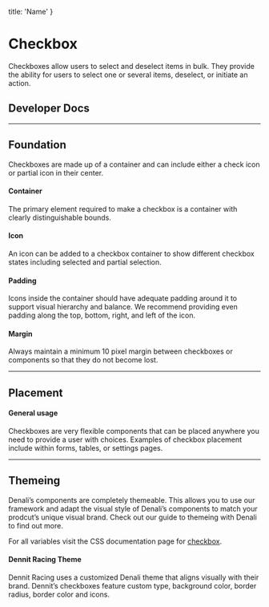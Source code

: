 
  title: 'Name'
}

# Checkbox
Checkboxes allow users to select and deselect items in bulk. They provide the ability for users to select one or several items, deselect, or initiate an action. 

## Developer Docs

<div className="row">
  <ResourceCard name="CSS" icon="css" caption="Avaiable Now" link="https://denali-design.github.io/denali-css/?path=/story/components-checkbox--default" />
  <ResourceCard name="Ember" icon="ember" caption="Avaiable Now" link="https://denali-design.github.io/denali-ember/?path=/story/denalicheckbox--default" />
  <ResourceCard name="React" icon="react" caption="Avaiable Now" link="https://denali-design.github.io/denali-react/?path=/story/components-dncheckbox--playground" />
</div>

---

## Foundation
Checkboxes are made up of a container and can include either a check icon or partial icon in their center.

#### Container
The primary element required to make a checkbox is a container with clearly distinguishable bounds. 

<SingleImage 
  image="/images/components/checkbox/foundation-container.png" 
/>

#### Icon
An icon can be added to a checkbox container to show different checkbox states including selected and partial selection.

<SingleImage 
  image="/images/components/checkbox/foundation-icon.png" 
/>

#### Padding
Icons inside the container should have adequate padding around it to support visual hierarchy and balance. We recommend providing even padding along the top, bottom, right, and left of the icon.

<DoubleImage 
  firstType="do"
  firstImage="/images/components/checkbox/foundation-padding-do.png"
  firstCaption="provide minimum 3 px of padding around the icon."
  secondType="dont"
  secondImage="/images/components/checkbox/foundation-padding-dont.png"
  secondCaption="allow icon to extend to edge of container."
/>

#### Margin
Always maintain a minimum 10 pixel margin between checkboxes or components so that they do not become lost.

<SingleImage 
  image="/images/components/checkbox/foundation-margin.png" 
/>

---

## Placement

#### General usage
Checkboxes are very flexible components that can be placed anywhere you need to provide a user with choices. 
Examples of checkbox placement include within forms, tables, or settings pages. 

<SingleImage 
  image="/images/components/checkbox/placement.png" 
/>

---

## Themeing
Denali’s components are completely themeable. This allows you to use our framework and adapt the visual style of Denali’s components to match your prodcut’s unique visual brand. Check out our guide to themeing with Denali to find out more.

For all variables visit the CSS documentation page for [checkbox](https://denali-design.github.io/denali-css/?path=/story/get-started-variables--page#checkbox).

#### Dennit Racing Theme
Dennit Racing uses a customized Denali theme that aligns visually with their brand. Dennit’s checkboxes feature custom type, background color, border radius, border color and icons.

<SingleImage 
  image="/images/components/checkbox/theming.png" 
/>
